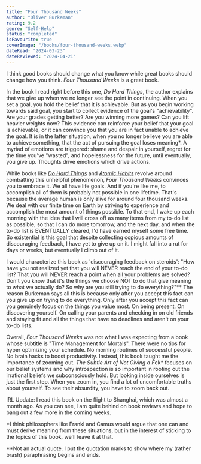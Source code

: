```yaml
---
title: "Four Thousand Weeks"
author: "Oliver Burkeman"
rating: 9.2
genre: "Self-Help"
status: "completed"
isFavourite: true
coverImage: "/books/four-thousand-weeks.webp"
dateRead: "2024-03-23"
dateReviewed: "2024-04-21"
---
```


I think good books should change what you know while great books should change how you think. *Four Thousand Weeks* is a great book.

In the book I read right before this one, *Do Hard Things*, the author explains that we give up when we no longer see the point in continuing. When you set a goal, you hold the belief that it is achievable. But as you begin working towards said goal, you start to collect evidence of the goal's "achievability". Are your grades getting better? Are you winning more games? Can you lift heavier weights now? This evidence can reinforce your belief that your goal is achievable, or it can convince you that you are in fact unable to achieve the goal. It is in the latter situation, when you no longer believe you are able to achieve something, that the act of pursuing the goal loses meaning*. A myriad of emotions are triggered: shame and despair in yourself, regret for the time you've "wasted", and hopelessness for the future, until eventually, you give up. Thoughts drive emotions which drive actions.

While books like [*Do Hard Things*](/bookshelf/do-hard-things) and [*Atomic Habits*](/bookshelf/atomic-habits) revolve around combatting this unhelpful phenomenon, *Four Thousand Weeks* convinces you to embrace it. We all have life goals. And if you're like me, to accomplish all of them is probably not possible in one lifetime. That's because the average human is only alive for around four thousand weeks. We deal with our finite time on Earth by striving to experience and accomplish the most amount of things possible. To that end, I wake up each morning with the idea that I will cross off as many items from my to-do list as possible, so that I can do more tomorrow, and the next day, and when the to-do list is EVENTUALLY cleared, I'd have earned myself some free time. So existential is this goal that despite collecting copious amounts of discouraging feedback, I have yet to give up on it. I might fall into a rut for days or weeks, but eventually I climb out of it.

I would characterize this book as 'discouraging feedback on steroids': "How have you not realized yet that you will NEVER reach the end of your to-do list? That you will NEVER reach a point when all your problems are solved? Don't you know that it's the things we choose NOT to do that give meaning to what we actually do? So why are you still trying to do everything?"** The reason Burkeman says all this is because only after you accept this fact can you give up on trying to do everything. Only after you accept this fact can you genuinely focus on the things you value most. On being present. On discovering yourself. On calling your parents and checking in on old friends and staying fit and all the things that have no deadlines and aren't on your to-do lists.

Overall, *Four Thousand Weeks* was not what I was expecting from a book whose subtitle is "Time Management for Mortals". There were no tips for hyper optimizing your schedule. No morning routines of successful people. No brain hacks to boost productivity. Instead, this book taught me the importance of zooming out. *The Subtle Art of Not Giving a F*ck* focuses on our belief systems and why introspection is so important in rooting out the irrational beliefs we subconsciously hold. But looking inside ourselves is just the first step. When you zoom in, you find a lot of uncomfortable truths about yourself. To see their absurdity, you have to zoom back out.

IRL Update: I read this book on the flight to Shanghai, which was almost a month ago. As you can see, I am quite behind on book reviews and hope to bang out a few more in the coming weeks.

*I think philosophers like Frankl and Camus would argue that one can and must derive meaning from these situations, but in the interest of sticking to the topics of this book, we'll leave it at that.

**Not an actual quote. I put the quotation marks to show where my (rather brash) paraphrasing begins and ends.